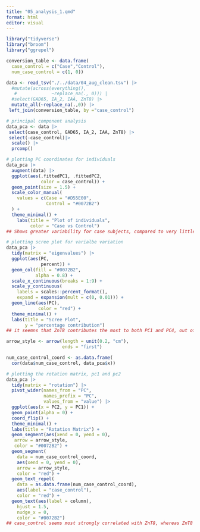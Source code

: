 ```yaml
---
title: "05_analysis_1.qmd"
format: html
editor: visual
---
```


```r
library("tidyverse")
library("broom")
library("ggrepel")
```

```r
conversion_table <- data.frame(
  case_control = c("Case","Control"),
  num_case_control = c(1, 0))

data <- read_tsv("./../data/04_aug_clean.tsv") |>
  #mutate(across(everything(), 
   #             ~replace_na(., 0))) |
  #select(GAD65, IA_2, IAA, ZnT8) |>
  mutate_all(~replace_na(.,0)) |>
 left_join(conversion_table, by ="case_control") 

# principal component analysis
data_pca <- data |>
 select(case_control, GAD65, IA_2, IAA, ZnT8) |>
 select(-case_control)|>
  scale() |>
  prcomp()

# plotting PC coordinates for individuals
data_pca |>
  augment(data) |>
  ggplot(aes(.fittedPC1, .fittedPC2, 
             color = case_control)) + 
  geom_point(size = 1.5) +
  scale_color_manual(
    values = c(Case = "#D55E00", 
               Control = "#0072B2")
  ) +
  theme_minimal() +
    labs(title = "Plot of individuals",
         color = "Case vs Control")
## Shows greater variability for case subjects, compared to very little variation for control subjects

# plotting scree plot for varialbe variation
data_pca |>
  tidy(matrix = "eigenvalues") |>
  ggplot(aes(PC, 
             percent)) +
  geom_col(fill = "#0072B2", 
           alpha = 0.8) + 
  scale_x_continuous(breaks = 1:9) +
  scale_y_continuous(
    labels = scales::percent_format(),
    expand = expansion(mult = c(0, 0.01))) +
  geom_line(aes(PC),
            color = "red") +
  theme_minimal() +
  labs(title = "Scree Plot",
       y = "percentage contribution")
## it seemns that ZnT8 contributes the most to both PC1 and PC4, out of all four variables. This might indicate a correlation between this variable and the other variables.

arrow_style <- arrow(length = unit(0.2, "cm"), 
                     ends = "first")

num_case_control_coord <- as.data.frame(
  cor(data$num_case_control, data_pca$x)) 

# plotting the rotation matrix, pc1 and pc2
data_pca |>
  tidy(matrix = "rotation") |>
  pivot_wider(names_from = "PC", 
              names_prefix = "PC", 
              values_from = "value") |>
  ggplot(aes(x = PC2, y = PC1)) +
  geom_point(alpha = 0) + 
  coord_flip() +
  theme_minimal() +
  labs(title = "Rotation Matrix") +
  geom_segment(aes(xend = 0, yend = 0), 
   arrow = arrow_style, 
   color = "#0072B2") +
  geom_segment(
    data = num_case_control_coord,
    aes(xend = 0, yend = 0),
    arrow = arrow_style,
    color = "red") +
  geom_text_repel(
    data = as.data.frame(num_case_control_coord),
    aes(label = "case_control"),
    color = "red") +
  geom_text(aes(label = column), 
    hjust = 1.5, 
    nudge_x = 0, 
    color = "#0072B2") 
## case_control seems most strongly correlated with ZnT8, whereas ZnT8 and IA_2 seem most strongly correlated with each other, while IAA and GAD65 seem most correlated with each other. Ie. these are most likely to affect the results of the other.
```
